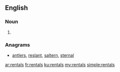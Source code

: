 ==English==

===Noun===
{{head|en|noun plural form}}

# {{plural of|rental|lang=en}}

===Anagrams===
* [[antlers#English|antlers]], [[reslant#English|reslant]], [[saltern#English|saltern]], [[sternal#English|sternal]]

[[ar:rentals]]
[[fr:rentals]]
[[ku:rentals]]
[[my:rentals]]
[[simple:rentals]]